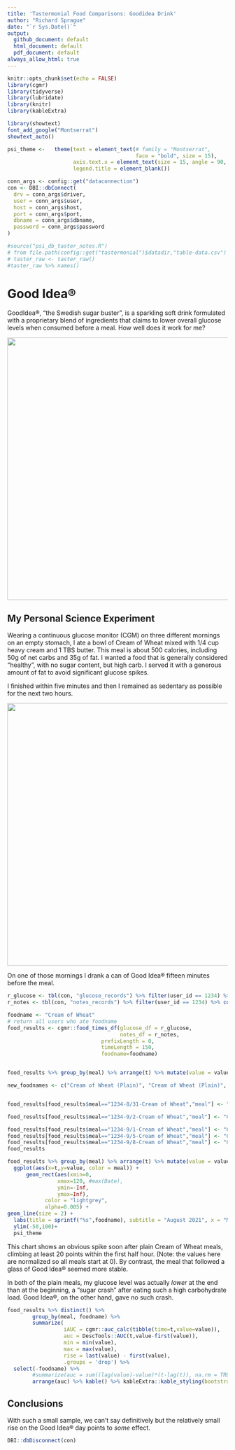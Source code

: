 ```yaml
---
title: 'Tastermonial Food Comparisons: Goodidea Drink'
author: "Richard Sprague"
date: "`r Sys.Date()`"
output:
  github_document: default
  html_document: default
  pdf_document: default
always_allow_html: true
---
```


```r
knitr::opts_chunk$set(echo = FALSE)
library(cgmr)
library(tidyverse)
library(lubridate)
library(knitr)
library(kableExtra)
```

```r
library(showtext)
font_add_google("Montserrat")
showtext_auto()

psi_theme <-   theme(text = element_text(# family = "Montserrat",
                                         face = "bold", size = 15),
                     axis.text.x = element_text(size = 15, angle = 90, hjust = 1),
                     legend.title = element_blank())

conn_args <- config::get("dataconnection")
con <- DBI::dbConnect(
  drv = conn_args$driver,
  user = conn_args$user,
  host = conn_args$host,
  port = conn_args$port,
  dbname = conn_args$dbname,
  password = conn_args$password
)


```

```r
#source("psi_db_taster_notes.R")
# from file.path(config::get("tastermonial")$datadir,"table-data.csv")
# taster_raw <- taster_raw()
#taster_raw %>% names()
```

# Good Idea®

GoodIdea®, "the Swedish sugar buster", is a sparkling soft drink formulated with a proprietary blend of ingredients that claims to lower overall glucose levels when consumed before a meal. How well does it work for me?

![](images/AB5B9390-C289-4042-8775-9F7479175597_1_105_c.jpeg){width="600"}

## My Personal Science Experiment

Wearing a continuous glucose monitor (CGM) on three different mornings on an empty stomach, I ate a bowl of Cream of Wheat mixed with 1/4 cup heavy cream and 1 TBS butter. This meal is about 500 calories, including 50g of net carbs and 35g of fat. I wanted a food that is generally considered "healthy", with no sugar content, but high carb. I served it with a generous amount of fat to avoid significant glucose spikes.

I finished within five minutes and then I remained as sedentary as possible for the next two hours.

![](images/0E26FB8B-75C3-44AB-A67E-43C98772F83A_1_105_c.jpeg){width="600"}

On one of those mornings I drank a can of Good Idea® fifteen minutes before the meal. 

```r

r_glucose <- tbl(con, "glucose_records") %>% filter(user_id == 1234) %>% collect()
r_notes <- tbl(con, "notes_records") %>% filter(user_id == 1234) %>% collect()

foodname <- "Cream of Wheat"
# return all users who ate foodname
food_results <- cgmr::food_times_df(glucose_df = r_glucose,
                                    notes_df = r_notes,
                              prefixLength = 0,
                              timeLength = 150,
                              foodname=foodname) 


food_results %>% group_by(meal) %>% arrange(t) %>% mutate(value = value - first(value)) %>% ungroup() %>% arrange(meal)

new_foodnames <- c("Cream of Wheat (Plain)", "Cream of Wheat (Plain)", "Cream of Wheat (Goodidea)")


food_results[food_results$meal=="1234-8/31-Cream of Wheat","meal"] <- "Cream of Wheat (Plain) #1"

food_results[food_results$meal=="1234-9/2-Cream of Wheat","meal"] <- "Cream of Wheat (w/GoodIdea)"

food_results[food_results$meal=="1234-9/1-Cream of Wheat","meal"] <- "Cream of Wheat (Plain) #2"
food_results[food_results$meal=="1234-9/5-Cream of Wheat","meal"] <- "Cream of Wheat (Plain) #3"
food_results[food_results$meal=="1234-9/8-Cream of Wheat","meal"] <- "Cream of Wheat (Plain) #4"
food_results

```

```r


food_results %>% group_by(meal) %>% arrange(t) %>% mutate(value = value - first(value)) %>% ungroup() %>% arrange(meal) %>% #transmute(t,value,meal = paste(foodname,date_ch)) %>%
  ggplot(aes(x=t,y=value, color = meal)) +
      geom_rect(aes(xmin=0,
                xmax=120, #max(Date),
                ymin=-Inf,
                ymax=Inf),
            color = "lightgrey", 
            alpha=0.005) +
geom_line(size = 2) +
  labs(title = sprintf("%s",foodname), subtitle = "August 2021", x = "Minutes") + 
  ylim(-50,100)+
  psi_theme

```

This chart shows an obvious spike soon after plain Cream of Wheat meals, climbing at least 20 points within the first half hour. (Note: the values here are normalized so all meals start at 0).  By contrast, the meal that followed a glass of Good Idea® seemed more stable.

In both of the plain meals, my glucose level was actually *lower* at the end than at the beginning, a "sugar crash" after eating such a high carbohydrate load. Good Idea®, on the other hand, gave no such crash.


```r

food_results %>% distinct() %>%
        group_by(meal, foodname) %>%
        summarize(
                  iAUC = cgmr::auc_calc(tibble(time=t,value=value)),
                  auc = DescTools::AUC(t,value-first(value)),
                  min = min(value),
                  max = max(value),
                  rise = last(value) - first(value),
                  .groups = 'drop') %>%
  select(-foodname) %>% 
        #summarize(auc = sum((lag(value)-value)*(t-lag(t)), na.rm = TRUE)) %>%
        arrange(auc) %>% kable() %>% kableExtra::kable_styling(bootstrap_options = c("striped", "hover", "condensed"))
```

## Conclusions

With such a small sample, we can't say definitively but the relatively small rise on the Good Idea® day points to *some* effect. 

```r

DBI::dbDisconnect(con)

```
